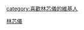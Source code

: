 {{Userbox
  |border-c = #000000
  |border-s = 1
  |id-c     = #FFFFFF
  |id-s     = 12
  |id-fc    = #000000
  |info-c   = #87cefa
  |info-s   = 10
  |info-fc  = #FFFF
  |id       = [[File:2008 Bear Peggylin.jpg|45px]]
  |info     = 這個用戶是'''[[林芯儀]]'''的歌迷。
}}
<includeonly>[[category:喜歡林芯儀的維基人]]</includeonly>
<noinclude>[[Category:藝人用戶框模板|林芯儀]]</noinclude>
